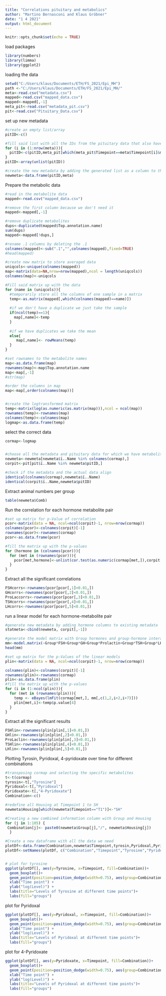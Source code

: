 ---
title: "Correlations pituitary and metabolics"
author: "Martino Bernasconi and Klaus Gröbner"
date: "1 4 2021"
output: html_document
---

```{r setup, include=FALSE}
knitr::opts_chunk$set(echo = TRUE)
```


load packages
```{r}
library(numbers)
library(limma)
library(ggplot2)
```


loading the data
```{r}
setwd("C:/Users/klaus/Documents/ETH/FS_2021/Epi_MH") 
path <-"C:/Users/klaus/Documents/ETH/FS_2021/Epi_MH/"
meta<-read.csv("metadata.csv")
mapped<-read.csv("mapped_data.csv")
mapped<-mapped[,-1]
meta_pit<-read.csv("metadata_pit.csv")
pit<-read.csv("Pituitary_Data.csv")
```

set up new metadata

```{r}
#create an empty list/array
pitID<-c()

#fill said list with all the IDs from the pituitary data that also have a sample in the metabolite data (works only because all the samples in the metabolite data have a matching sample in the hormone data)
for (i in (1:nrow(meta))){
  pitID<-c(pitID,meta_pit[which(meta_pit$Timepoint==meta$Timepoint[i]&meta_pit$Number==meta$Animal.No.[i]),][1])
}
pitID<-array(unlist(pitID))

#create the new metadata by adding the generated list as a column to the metadata of the metabolites
newmeta<-data.frame(pitID,meta)
```


Prepare the metabolic data
```{r}
#read in the metabolite data
mapped<-read.csv("mapped_data.csv")

#remove the first column because we don't need it
mapped<-mapped[,-1]

#remove duplicate metabolites
dups<-duplicated(mapped$Top.annotation.name)
sum(dups)
mapped<-mapped[!dups,]

#rename .1 columns by deleting the .1
colnames(mapped)<-sub(".1","",colnames(mapped),fixed=TRUE)
#head(mapped)

#create new matrix to store averaged data
uniqcols<-unique(colnames(mapped))
map<-matrix(data=NA,nrow=nrow(mapped),ncol = length(uniqcols))
colnames(map)<-uniqcols

#Fill said matrix up with the data
for (name in (uniqcols)){
  #temporarily store all the columns of one sample in a matrix
  temp<-as.matrix(mapped[,which(colnames(mapped)==name)])
  
  #if we don't have a duplicate we just take the sample
  if(ncol(temp)==1){
    map[,name]<-temp
  }
  
  #if we have duplicates we take the mean
  else{
     map[,name]<- rowMeans(temp)
  }
}

#set rownames to the metabolite names
map<-as.data.frame(map)
rownames(map)<-map$Top.annotation.name
map<-map[,-1]
#str(map)

#order the columns in map
map<-map[,order(colnames(map))]


#create the logtransformed matrix
temp<-matrix(log(as.numeric(as.matrix(map))),ncol = ncol(map))
rownames(temp)<-rownames(map)
colnames(temp)<-colnames(map)
logmap<-as.data.frame(temp)
```

select the correct data 
```{r}

cormap<-logmap


#choose all the metadata and pituitary data for which we have metabolite data
newmeta<-newmeta[newmeta$ï..Name %in% colnames(cormap),]
corpit<-pit[pit$ï..Name %in% newmeta$pitID,]

#check if the metadata and the actual data align
identical(colnames(cormap),newmeta$ï..Name)
identical(corpit$ï..Name,newmeta$pitID)
```
Extract animal numbers per group
```{r}
table(newmeta$Comb)
```

Run the correlation for each hormone metabolite pair

```{r}
#set up matrix for p-Value of correlation
pcor<-matrix(data = NA, ncol=ncol(corpit)-1, nrow=nrow(cormap))
colnames(pcor)<-colnames(corpit)[-1]
rownames(pcor)<-rownames(cormap)
pcor<-as.data.frame(pcor)

#fill the matrix up with the p-values
for (hormone in (colnames(pcor))){
  for (met in (rownames(pcor))){
    pcor[met,hormone]<-unlist(cor.test(as.numeric(cormap[met,]),corpit[,hormone])[3])
  }
}

```

Extract all the significant correlations
```{r}
FSHcorrs<-rownames(pcor[pcor[,1]<0.01,])
GHcorrs<-rownames(pcor[pcor[,2]<0.01,])
ProLaccorrs<-rownames(pcor[pcor[,3]<0.01,])
TSHcorrs<-rownames(pcor[pcor[,4]<0.01,])
LHcorrs<-rownames(pcor[pcor[,5]<0.01,])
```


run a linear model for each hormone-metabolite pair

```{r}
#generate new metadata by adding hormone columns to existing metadata
statmeta<-cbind(newmeta, corpit[,-1])

#generate the model matrix with Group hormones and group-hormone interaction
mm<-model.matrix(~Group*FSH+Group*GH+Group*Prolactin+Group*TSH+Group*LH, data = statmeta)
head(mm)

#set up matrix for the p-Values of the linear models
plin<-matrix(data = NA, ncol=ncol(corpit)-1, nrow=nrow(cormap))

colnames(plin)<-colnames(corpit)[-1]
rownames(plin)<-rownames(cormap)
plin<-as.data.frame(plin)
#fill the matrix up with the p-values
for (i in (1:ncol(plin))){
  for (met in (rownames(plin))){
    temp <- eBayes(lmFit(cormap[met,], mm[,c(1,2,i+2,i+7)]))
    plin[met,i]<-temp$p.value[4]
  }
}
```

Extract all the significant results
```{r}
FSHlin<-rownames(plin[plin[,1]<0.01,])
GHlin<-rownames(plin[plin[,2]<0.01,])
ProLaclin<-rownames(plin[plin[,3]<0.01,])
TSHlin<-rownames(plin[plin[,4]<0.01,])
LHlin<-rownames(plin[plin[,5]<0.01,])
```


Plotting Tyrosin, Pyridoxal, 4-pyridoxate over time for different combinations
```{r}
#transposing cormap and selecting the specific metabolites
t<-t(cormap)
tyrosin<-t[,"Tyrosine"]
Pyridoxal<-t[,"Pyridoxal"]
Pyridoxate<-t[,"4-Pyridoxate"]
Combination<-c()

#redefine all Housing at Timepoint 1 to SH
newmeta$Housing[which(newmeta$Timepoint=="T1")]<-"SH"

#Creating a new combined information column with Group and Housing
for (j in 1:105) {
 Combination[j]<- paste0(newmeta$Group[j],"/", newmeta$Housing[j])
  }

#Create a new dataframe with all the data we need
plotDf<-data.frame(Combination,newmeta$Timepoint,tyrosin,Pyridoxal,Pyridoxate)
plotDf<-setNames(plotDf, c("Combination","Timepoint","Tyrosine","Pyridoxal","4-Pyridoxate"))


# plot for tyrosine
ggplot(plotDf[], aes(y=Tyrosine, x=Timepoint, fill=Combination))+
  geom_boxplot()+ 
  geom_point(position=position_dodge(width=0.75), aes(group=Combination))+
  xlab("Time point") +
  ylab("log(Level)") +
  labs(title="Levels of Tyrosine at different time points")+
  labs(fill="groups")

```

plot for Pyridoxal
```{r}
ggplot(plotDf[], aes(y=Pyridoxal, x=Timepoint, fill=Combination))+
  geom_boxplot()+ 
  geom_point(position=position_dodge(width=0.75), aes(group=Combination))+
  xlab("Time point") +
  ylab("log(Level)") +
  labs(title="Levels of Pyridoxal at different time points")+
  labs(fill="groups")
```


plot for 4-Pyridoxate
```{r}
ggplot(plotDf[], aes(y=Pyridoxate, x=Timepoint, fill=Combination))+
  geom_boxplot()+ 
  geom_point(position=position_dodge(width=0.75), aes(group=Combination))+
  xlab("Time point") +
  ylab("log(Level)") +
  labs(title="Levels of Pyridoxal at different time points")+
  labs(fill="groups")
```






